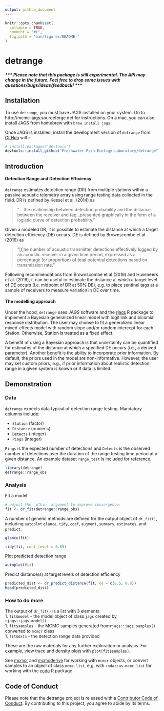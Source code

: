 ```yaml
---
output: github_document
---
```


<!-- README.md is generated from README.Rmd. Please edit that file -->

```r
knitr::opts_chunk$set(
  collapse = TRUE,
  comment = "#>",
  fig.path = "man/figures/README-"
)
```

# detrange 

##### *** Please note that this package is still experimental. The API may change in the future. Feel free to drop some issues with questions/bugs/ideas/feedback! ***

## Installation

To use `detrange`, you must have JAGS installed on your system. Go to http://mcmc-jags.sourceforge.net for instructions. On a mac, you can also install JAGS from homebrew with `brew install jags`.

Once JAGS is installed, install the development version of `detrange` from [GitHub](https://github.com/) with:

``` r
# install.packages("devtools")
devtools::install_github("Freshwater-Fish-Ecology-Laboratory/detrange")
```

## Introduction 

#### Detection Range and Detection Efficiency
`detrange` estimates detection range (DR) from multiple stations within a passive acoustic telemetry array using range testing data collected in the field. DR is defined by Kessel et al. (2014) as

>"... the relationship between detection probability and the distance between the receiver and tag...presented graphically in the form of a logistic curve of detection probability."

Given a modeled DR, it is possible to estimate the distance at which a target detection efficiency (DE) occurs. DE is defined by Brownscombe et al (2019) as 

>"[t]he number of acoustic transmitter detections effectively logged by an acoustic receiver in a given time period, expressed as a percentage (or proportion) of total potential detections based on transmission rate."

Following recommendations from Brownscombe et al (2019) and Huveneers et al. (2016), it can be useful to estimate the distance at which a target level of DE occurs (i.e. midpoint of DR at 50% DE), e.g. to place sentinel tags at a sample of receivers to measure variation in DE over time.

#### The modelling approach
Under the hood, `detrange` uses JAGS software and the [rjags](https://cran.r-project.org/web/packages/rjags/rjags.pdf) R package to implement a Bayesian generalized linear model with logit link and binomial response distribution. The user may choose to fit a generalized linear mixed-effects model with random slope and/or random intercept for each Station. Otherwise, Station is treated as a fixed effect. 

A benefit of using a Bayesian approach is that uncertainty can be quantified for estimates of the distance at which a specified DE occurs (i.e., a derived parameter). Another benefit is the ability to incorporate prior information. By default, the priors used in the model are non-informative. However, the user may set custom priors, e.g., if prior information about realistic detection range in a given system is known or if data is limited. 

## Demonstration

### Data

`detrange` expects data typical of detection range testing. Mandatory columns include:  

- `Station` (factor)  
- `Distance` (numeric)  
- `Detects` (integer)  
- `Pings` (integer)

`Pings` is the expected number of detections and `Detects` is the observed number of detections over the duration of the range testing time period at a given distance. An example dataset `range_test` is included for reference.

```r
library(detrange)
detrange::range_obs
```

### Analysis
Fit a model
```r
# adjust the `nthin` argument to improve convergence.
fit <- dr_fit(detrange::range_obs)
```

A number of generic methods are defined for the output object of `dr_fit()`, including `autoplot` `glance`, `tidy`, `coef`, `augment`, `summary`, `estimates`, and `predict`.

```r
glance(fit)
```

```r
tidy(fit, conf_level = 0.89)
```

Plot predicted detection range
```r
autoplot(fit)
```

Predict distance(s) at target levels of detection efficiency  
```r
predicted_dist <- dr_predict_distance(fit, de = c(0.5, 0.8))
head(predicted_dist)
```

### How to do more
The output of `dr_fit()` is a list with 3 elements:  
1. `fit$model` - the model object of class `jags` created by `rjags::jags.model()`    
1. `fit$samples` - the MCMC samples generated from`rjags::jags.samples()` converted to `mcmcr` class  
1. `fit$data` - the detection range data provided  

These are the raw materials for any further exploration or analysis. For example, view trace and density plots with `plot(fit$samples)`.

See [mcmcr](https://github.com/poissonconsulting/mcmcr) and [mcmcderive](https://github.com/poissonconsulting/mcmcderive) for working with `mcmcr` objects, or convert samples to an object of class `mcmc.list`, e,g, with `coda::as.mcmc.list` for working with the [coda](https://github.com/cran/coda) R package. 

## Code of Conduct

Please note that the detrange project is released with a [Contributor Code of Conduct](https://contributor-covenant.org/version/2/0/CODE_OF_CONDUCT.html). By contributing to this project, you agree to abide by its terms.

